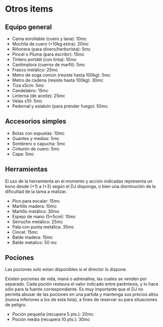 
# Otros items

## Equipo general

- Cama enrollable (cuero y lana): 10mc
- Mochila de cuero (+10kg extra): 20mc
- Riñonera (para dinero/herborista): 5mc
- Pincel o Pluma (para escribir): 15mc
- Tintero portátil (con tinta): 10mc
- Cantimplora (cuerno de marfil): 5mc
- Frasco metálico: 25mc
- Metro de soga común (resiste hasta 100kg): 5mc
- Metro de cadena (resiste hasta 100kg): 30mc
- Tiza x5cm: 5mc
- Candelabro: 15mc
- Linterna (de aceite): 25mc
- Velas x10: 5mc
- Pedernal y eslabón (para prender fuego): 50mc

## Accesorios simples

- Botas con espuelas: 10mc
- Guantes y medias: 5mc
- Sombrero o capucha: 5mc
- Cinturón de cuero: 5mc
- Capa: 5mc

## Herramientas

El uso de la herramienta en el momento y acción indicadas representa un bono desde (+1) a (+3) según el DJ disponga, o bien una disminución de la dificultad de la tarea a realizar.

- Pico para escalar: 15mc
- Martillo madera: 10mc
- Martillo metálico: 30mc
- Espejo de mano (5×5cm): 10mc
- Serrucho metálico: 25mc
- Pala con punta metálica: 35mc
- Cincel: 15mc
- Balde madera: 15mc
- Balde metalico: 50 mc

## Pociones

<Callout type="warning">Las pociones solo estan disponibles si el director lo dispone.</Callout>

Existen pociones de vida, maná o adrenalina, las cuales se venden por separado. Cada poción restaura el valor indicado entre paréntesis, y lo hace sólo para la fuente correspondiente. Es muy importante que el DJ no permita abusar de las pociones en una partida y mantenga sus precios altos (nunca inferiores a los de esta lista), a fines de reservar su para situaciones de peligro.

- Poción pequeña (recupera 5 pts.): 20mc
- Poción media (recupera 10 pts.): 30mc
